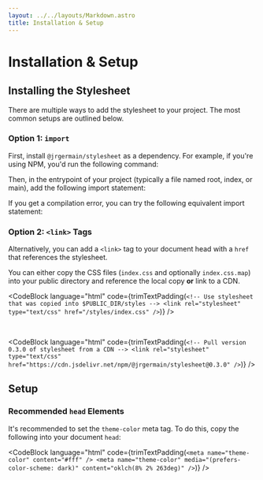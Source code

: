 ```yaml
---
layout: ../../layouts/Markdown.astro
title: Installation & Setup
---
```


# Installation & Setup

## Installing the Stylesheet

There are multiple ways to add the stylesheet to your project. The most common setups are outlined below.

### Option 1: `import`

First, install `@jrgermain/stylesheet` as a dependency. For example, if you're using NPM, you'd run the following command:

<CodeBlock
  language="sh"
  code="npm install @jrgermain/stylesheet"
/>

Then, in the entrypoint of your project (typically a file named root, index, or main), add the following import statement:

<CodeBlock
  language="js"
  code='import "@jrgermain/stylesheet";'
/>

If you get a compilation error, you can try the following equivalent import statement:

<CodeBlock
  language="js"
  code='import "@jrgermain/stylesheet/index.css";'
/>


### Option 2: `<link>` Tags

Alternatively, you can add a `<link>` tag to your document head with a `href` that references the stylesheet.

You can either copy the CSS files (`index.css` and optionally `index.css.map`) into your public directory and reference the local copy **or** link to a CDN.

<CodeBlock
  language="html"
  code={trimTextPadding(`
    <!-- Use stylesheet that was copied into $PUBLIC_DIR/styles -->
    <link rel="stylesheet" type="text/css" href="/styles/index.css" />
  `)}
/>

<br/>

<CodeBlock
  language="html"
  code={trimTextPadding(`
    <!-- Pull version 0.3.0 of stylesheet from a CDN -->
    <link
      rel="stylesheet"
      type="text/css"
      href="https://cdn.jsdelivr.net/npm/@jrgermain/stylesheet@0.3.0"
    />
  `)}
/>

## Setup

### Recommended `head` Elements

It's recommended to set the `theme-color` meta tag. To do this, copy the following into your document `head`:

<CodeBlock
  language="html"
  code={trimTextPadding(`
    <meta name="theme-color" content="#fff" />
    <meta
      name="theme-color"
      media="(prefers-color-scheme: dark)"
      content="oklch(8% 2% 263deg)"
    />
  `)}
/>

